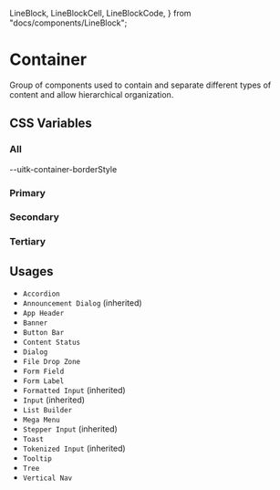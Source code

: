   LineBlock,
  LineBlockCell,
  LineBlockCode,
} from "docs/components/LineBlock";

<Meta title="Documentation/Styles and Theming/Characteristics/Container" />

# Container

Group of components used to contain and separate different types of content and
allow hierarchical organization.

## CSS Variables

### All

<Canvas>
  <Story name="All">
    <DocGrid>
      <LineBlockCell />
      <LineBlockCode>--uitk-container-borderStyle</LineBlockCode>
    </DocGrid>
  </Story>
</Canvas>

### Primary

<Canvas>
  <Story name="Primary">
    <DocGrid>
      <ColorBlock colorVar="--uitk-container-primary-background" />
      <ColorBlock colorVar="--uitk-container-primary-background-disabled" />
      <ColorBlock colorVar="--uitk-container-primary-borderColor" />
      <ColorBlock colorVar="--uitk-container-primary-borderColor-disabled" />
    </DocGrid>
  </Story>
</Canvas>

### Secondary

<Canvas>
  <Story name="Secondary">
    <DocGrid>
      <ColorBlock colorVar="--uitk-container-secondary-background" />
      <ColorBlock colorVar="--uitk-container-secondary-background-disabled" />
      <ColorBlock colorVar="--uitk-container-secondary-borderColor" />
      <ColorBlock colorVar="--uitk-container-secondary-borderColor-disabled" />
    </DocGrid>
  </Story>
</Canvas>

### Tertiary

<Canvas>
  <Story name="Tertiary">
    <DocGrid>
      <ColorBlock colorVar="--uitk-container-tertiary-background" />
      <ColorBlock colorVar="--uitk-container-tertiary-background-disabled" />
      <ColorBlock colorVar="--uitk-container-tertiary-borderColor" />
      <ColorBlock colorVar="--uitk-container-tertiary-borderColor-disabled" />
    </DocGrid>
  </Story>
</Canvas>

## Usages

- `Accordion`
- `Announcement Dialog` (inherited)
- `App Header`
- `Banner`
- `Button Bar`
- `Content Status`
- `Dialog`
- `File Drop Zone`
- `Form Field`
- `Form Label`
- `Formatted Input` (inherited)
- `Input` (inherited)
- `List Builder`
- `Mega Menu`
- `Stepper Input` (inherited)
- `Toast`
- `Tokenized Input` (inherited)
- `Tooltip`
- `Tree`
- `Vertical Nav`
